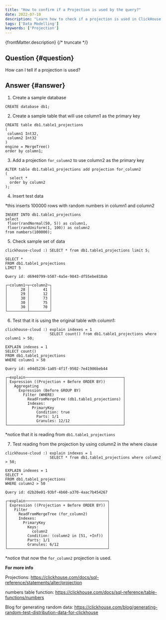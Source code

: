 ```yaml
---
title: "How to confirm if a Projection is used by the query?"
date: 2022-07-10
description: "Learn how to check if a projection is used in ClickHouse queries by testing with sample data and using EXPLAIN to verify projection usage."
tags: ['Data Modelling']
keywords: ['Projection']
---
```


{frontMatter.description}
{/* truncate */}

## Question {#question}

How can I tell if a projection is used?

## Answer {#answer}

1. Create a sample database

```
CREATE database db1;
```

2.  Create a sample table that will use column1 as the primary key

```
CREATE table db1.table1_projections
(
 column1 Int32,
 column2 Int32
)
engine = MergeTree()
order by column1;
```

3. Add a projection `for_column2` to use column2 as the primary key

```
ALTER table db1.table1_projections add projection for_column2
(
  select * 
  order by column2
);
```
4.  Insert test data

*this inserts 100000 rows with random numbers in column1 and column2

```
INSERT INTO db1.table1_projections
select 
 floor(randNormal(50, 5)) as column1,
 floor(randUniform(1, 100)) as column2
from numbers(100000);
```
5. Check sample set of data

```
clickhouse-cloud :) SELECT * from db1.table1_projections limit 5;

SELECT *
FROM db1.table1_projections
LIMIT 5

Query id: d6940799-b507-4a5e-9843-df55ebe818ab

┌─column1─┬─column2─┐
│      28 │      41 │
│      29 │      12 │
│      30 │      73 │
│      30 │      75 │
│      30 │      70 │
└─────────┴─────────┘
```

6. Test that it is using the original table with column1:

```
clickhouse-cloud :) explain indexes = 1 
                    SELECT count() from db1.table1_projections where column1 > 50;

EXPLAIN indexes = 1
SELECT count()
FROM db1.table1_projections
WHERE column1 > 50

Query id: e04d5236-1a05-4f1f-9502-7e41986beb44

┌─explain────────────────────────────────────────────┐
│ Expression ((Projection + Before ORDER BY))        │
│   Aggregating                                      │
│     Expression (Before GROUP BY)                   │
│       Filter (WHERE)                               │
│         ReadFromMergeTree (db1.table1_projections) │
│         Indexes:                                   │
│           PrimaryKey                               │
│             Condition: true                        │
│             Parts: 1/1                             │
│             Granules: 12/12                        │
└────────────────────────────────────────────────────┘
```
*notice that it is reading from `db1.table1_projections`

7. Test reading from the projection by using column2 in the where clause

```
clickhouse-cloud :) explain indexes = 1 
                    SELECT * from db1.table1_projections where column2 > 50;

EXPLAIN indexes = 1
SELECT *
FROM db1.table1_projections
WHERE column2 > 50

Query id: d2b20e01-93bf-4b60-a370-4aac7b454267

┌─explain─────────────────────────────────────┐
│ Expression ((Projection + Before ORDER BY)) │
│   Filter                                    │
│     ReadFromMergeTree (for_column2)         │
│     Indexes:                                │
│       PrimaryKey                            │
│         Keys:                               │
│           column2                           │
│         Condition: (column2 in [51, +Inf))  │
│         Parts: 1/1                          │
│         Granules: 6/12                      │
└─────────────────────────────────────────────┘
```
*notice that now the `for_column2` projection is used.

**For more info**

Projections:
https://clickhouse.com/docs/sql-reference/statements/alter/projection

numbers table function: 
https://clickhouse.com/docs/sql-reference/table-functions/numbers

Blog for generating random data:
https://clickhouse.com/blog/generating-random-test-distribution-data-for-clickhouse

